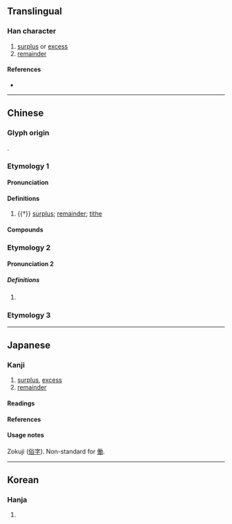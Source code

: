 {{also|働}}
{{character info}}
==Translingual==

===Han character===
{{Han char|rn=9|rad=人|as=02|sn=4|four=24227|canj=OKS|ids=⿰亻力}}

# [[surplus]] or [[excess]]
# [[remainder]]

====References====
* {{Han ref|kx=0091.100|dkj=00350|dj=0193.020|hdz=10110.020|uh=4EC2|ud=20162|bh=C952|bd=51538}}

----

==Chinese==

===Glyph origin===
{{Han etym}}
{{Han compound|人|力|ls=psc|c1=s|c2=p|t1=person}}.

===Etymology 1===
{{zh-forms|alt=阞}}

====Pronunciation====
{{zh-pron
|m=lè
|c=lak6
|mc=2
|oc=n,1
|ma=
|cat=n
}}

====Definitions====
{{zh-hanzi}}

# {{†}} [[surplus]]; [[remainder]]; [[tithe]]

====Compounds====
{{zh-der|仂語|偪仂}}

===Etymology 2===
{{zh-forms}}

====Pronunciation 2====
{{zh-pron
|m=lì
|c=lik6
|mc=1
|oc=n,2
|ma=
|cat=adv
}}

=====Definitions=====
{{zh-hanzi}}

# {{zh-alt-form|力|[[strenuously]]; [[untiringly]]}}

===Etymology 3===
{{zh-see|働|v}}

----

==Japanese==
{{ja-see-also|働}}

===Kanji===
{{ja-kanji|grade=uc|rs=人02}}

# [[surplus]], [[excess]]
# [[remainder]]

====Readings====
{{ja-readings
|goon=ろく, りき
|kanon=ろく, りょく
|kun=はたら-く, つと-める
}}

====References====
{{ja-kref
|jis=503E
|ku=4830
|shift=98BC
|euc=D0BE
|freq=''[[俗字]] (zokuji)''
|nelson=342
|newnelson=101
|halpern=22
|kld=''not listed''
|heisig=''not listed''
|tuttle=2a11.1
}}

====Usage notes====
Zokuji ([[俗字]]). Non-standard for [[働]].

----

==Korean==

===Hanja===
{{ko-hanja|hangeul=[[륵]]|rv=reuk|mr=rŭk}}

# {{rfdef|ko|sort=人02}}